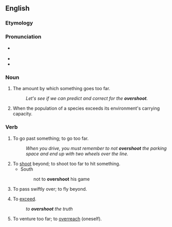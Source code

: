 ==English==

===Etymology===
{{prefix|en|over|shoot}}

===Pronunciation===
* {{a|US}} {{IPA|/oʊ.vɚ.shut/|lang=en}}
* {{audio|en-us-overshoot.ogg|Audio (US)|lang=en}}
* {{rhymes|uːt|lang=en}}

===Noun===
{{en-noun}}

# {{lb|en|uncountable}} The amount by which something goes too far.
#: ''Let's see if we can predict and correct for the '''overshoot'''.''
# {{lb|en|countable|ecology}} When the population of a species exceeds its environment's carrying capacity.

===Verb===
{{en-verb|overshoots|overshooting|overshot|overshot}}

# To go past something; to go too far.
#: ''When you drive, you must remember to not '''overshoot''' the parking space and end up with two wheels over the line.''
# To [[shoot]] beyond; to shoot too far to hit something.
#* South
#*: not to '''overshoot''' his game
# To pass swiftly over; to fly beyond.
#: {{rfquotek|Hartle}}
# {{lb|en|figurative}} To [[exceed]].
#: ''to '''overshoot''' the truth''
#: {{rfquotek|Cowper}}
# {{lb|en|reflexive}} To venture too far; to [[overreach]] (oneself).